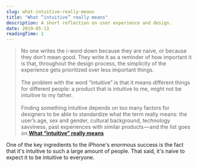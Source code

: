 ```yaml
---
slug: what-intuitive-really-means
title: "What “intuitive” really means"
description: A short reflection on user experience and design.
date: 2019-05-13
readingTime: 1
---
```


>No one writes the i-word down because they are naive, or because they don’t mean good. They write it as a reminder of how important it is that, throughout the design process, the simplicity of the experience gets prioritized over less important things.<br /><br />
The problem with the word “intuitive” is that it means different things for different people: a product that is intuitive to me, might not be intuitive to my father.<br /><br />
Finding something intuitive depends on too many factors for designers to be able to standardize what the term really means: the user’s age, sex and gender, cultural background, technology savviness, past experiences with similar products — and the list goes on.**<a href="https://uxdesign.cc/what-intuitive-really-means-12e474722ce8">What “intuitive” really means</a>**

One of the key ingredients to the iPhone's enormous success is the fact that it's intuitive to such a large amount of people. That said, it's naive to expect it to be intuitive to everyone.